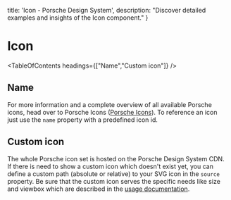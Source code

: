 
  title: 'Icon - Porsche Design System',
  description: "Discover detailed examples and insights of the Icon component."
}

# Icon <ComponentStatus tagName="p-icon"></ComponentStatus>

<TableOfContents headings={["Name","Custom icon"]} />

## Name

For more information and a complete overview of all available Porsche icons, head over to Porsche Icons
([Porsche Icons](https://icons.porsche.com)).
To reference an icon just use the `name` property with a predefined icon id.

<ComponentStory story={iconStoryOverview} />

## Custom icon

The whole Porsche icon set is hosted on the Porsche Design System CDN. If there is need to show a custom icon which
doesn't exist yet, you can define a custom path (absolute or relative) to your SVG icon in the `source` property. Be
sure that the custom icon serves the specific needs like size and viewbox which are described in the
[usage documentation](components/icon/usage).

<ComponentStory story={iconStoryCustom} />
